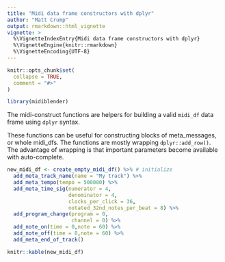 ```yaml
---
title: "Midi data frame constructors with dplyr"
author: "Matt Crump"
output: rmarkdown::html_vignette
vignette: >
  %\VignetteIndexEntry{Midi data frame constructors with dplyr}
  %\VignetteEngine{knitr::rmarkdown}
  %\VignetteEncoding{UTF-8}
---
```


```r
knitr::opts_chunk$set(
  collapse = TRUE,
  comment = "#>"
)
```

```r
library(midiblender)
```

The midi-construct functions are helpers for building a valid `midi_df` data frame using `dplyr` syntax.

These functions can be useful for constructing blocks of meta_messages, or whole midi_dfs. The functions are mostly wrapping `dplyr::add_row()`. The advantage of wrapping is that important parameters become available with auto-complete.

```r
new_midi_df <- create_empty_midi_df() %>% # initialize 
  add_meta_track_name(name = "My track") %>%
  add_meta_tempo(tempo = 500000) %>%
  add_meta_time_sig(numerator = 4,
                    denominator = 4,
                    clocks_per_click = 36,
                    notated_32nd_notes_per_beat = 8) %>%
  add_program_change(program = 0,
                     channel = 0) %>%
  add_note_on(time = 0,note = 60) %>%
  add_note_off(time = 8,note = 60) %>%
  add_meta_end_of_track()

knitr::kable(new_midi_df)
  
```

